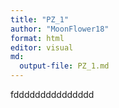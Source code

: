 ```yaml
---
title: "PZ_1"
author: "MoonFlower18"
format: html
editor: visual
md:
  output-file: PZ_1.md
---
```

fddddddddddddddd